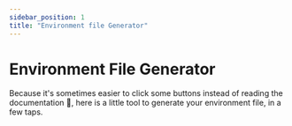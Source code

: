 ```yaml
---
sidebar_position: 1
title: "Environment file Generator"
---
```



# Environment File Generator
Because it's sometimes easier to click some buttons instead of reading the documentation 👀, here is a little tool to generate your environment file, in a few taps.

<EnvironmentGenerator />
